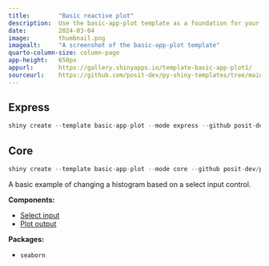 ```yaml
---
title:        "Basic reactive plot"
description:  Use the basic-app-plot template as a foundation for your next Shiny app.
date:         2024-03-04
image:        thumbnail.png
imagealt:     "A screenshot of the basic-app-plot template"
quarto-column-size: column-page
app-height:   650px
appurl:       https://gallery.shinyapps.io/template-basic-app-plot1/
sourceurl:    https://github.com/posit-dev/py-shiny-templates/tree/main/basic-app-plot
---
```


::: {.panel-tabset .shiny-mode-tabset  group="shiny-app-mode"}
## Express
``` python
shiny create --template basic-app-plot --mode express --github posit-dev/py-shiny-templates
```
## Core
``` python
shiny create --template basic-app-plot --mode core --github posit-dev/py-shiny-templates
```
:::


A basic example of changing a histogram based on a select input control.


:::: {.grid .tags}

::: {.g-col-6}
**Components:**

* [Select input](/components/inputs/select-single/index.qmd)
* [Plot output](/components/outputs/plot-seaborn/index.qmd)
:::

::: {.g-col-6}
**Packages:**

* `seaborn`
:::

::::

